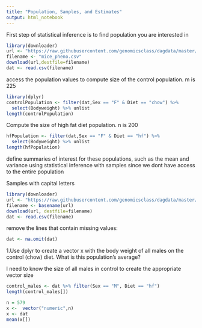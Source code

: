 ```yaml
---
title: "Population, Samples, and Estimates"
output: html_notebook
---
```


First step of statistical inference is to find population you are interested in
```r
library(downloader)
url <- "https://raw.githubusercontent.com/genomicsclass/dagdata/master/inst/extdata/mice_pheno.csv"
filename <- "mice_pheno.csv"
download(url,destfile=filename)
dat <- read.csv(filename)
```

access the population values to compute size of the control population. m is 225
```r
library(dplyr)
controlPopulation <- filter(dat,Sex == "F" & Diet == "chow") %>% 
  select(Bodyweight) %>% unlist
length(controlPopulation)
```

Compute the size of high fat diet population. n is 200
```r
hfPopulation <- filter(dat,Sex == "F" & Diet == "hf") %>%  
  select(Bodyweight) %>% unlist
length(hfPopulation)
```
define summaries of interest for these populations, such as the mean and variance using statistical inference with samples since we dont have access to the entire population

Samples with capital letters



```r
library(downloader) 
url <- "https://raw.githubusercontent.com/genomicsclass/dagdata/master/inst/extdata/mice_pheno.csv"
filename <- basename(url)
download(url, destfile=filename)
dat <- read.csv(filename) 
```
remove the lines that contain missing values:
```r
dat <- na.omit(dat)

```
1.Use dplyr to create a vector x with the body weight of all males on the control (chow) diet. What is this population’s average?

I need to know the size of all males in control to create the appropriate vector size
```r
control_males <- dat %>% filter(Sex == "M", Diet == "hf") 
length(control_males[])

```
```r
n = 579
x <-  vector("numeric",n)
x <- dat
mean(x[])
```












